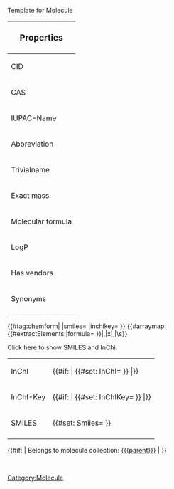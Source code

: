 <noinclude>Template for Molecule</noinclude>
‎<includeonly>

{| class="float-right infobox wikitable" style="font-size:90%; margin-top:0; width:410px; max-width:500px;"
|-
!colspan="2" style="font-size:120%; text-align:center; " | Properties
|-
| CID || {{#if: {{{cid|}}} | [https://pubchem.ncbi.nlm.nih.gov/compound/{{{cid}}} {{{cid}}}]|}}
|-
| CAS || {{#if: {{{cas|}}} | {{#set: CAS={{{cas}}} }} {{{cas}}}|}}
|-
| IUPAC-Name || {{#if: {{{iupacName|}}} | {{#set: IUPACName={{{iupacName}}} }} {{{iupacName}}}|}}
|-
| Abbreviation || {{#if: {{{abbrev|}}} | {{#set: Abbreviation={{{abbrev}}} }} {{{abbrev}}}|}}
|-
| Trivialname|| {{#if: {{{trivialname|}}} | {{#set: Trivialname={{{trivialname}}} }} {{{trivialname}}}|}}
|-
| Exact mass ||  {{#if: {{{molecularMass|}}} | {{#set: MolecularMass={{{molecularMass}}} }} {{{molecularMass}}}|}}
|-
| Molecular formula ||{{#if: {{{molecularFormula|}}} | {{#set: MolecularFormula={{{molecularFormula}}} }} {{{molecularFormula}}}|}}
|-
| LogP || {{#if: {{{logP|}}} | {{#set: LogP={{{logP}}} }} {{{logP}}}|}}
|-
| Has vendors || {{#if: {{{hasVendors|}}} | {{#set: HasVendors={{{hasVendors}}} }} {{{hasVendors}}}|}}
|-
| Synonyms|| {{#if: {{{synonyms|}}} | {{#arraymap:{{{synonyms|}}}|,|x| [[Synonym::x]] }} |}}
|-
|}

{{#tag:chemform|
{{{molOrRxn}}}
|smiles={{{smiles|}}}
|inchikey={{{inchikey|}}}
}}
{{#arraymap:{{#extractElements:|formula={{{smiles|}}} }}|,|x|[[ContainsElement::x| ]]|\s}}

<div>
<span class="toggle-box" resource="chemdata">Click here to show SMILES and InChi.</span>
{| id="chemdata" class="infobox wikitable" style="display:none;"
|-
| InChI || {{#if: {{{inchi|}}} | {{#set: InChI={{{inchi}}} }} {{{inchi}}}|}}
|-
| InChI-Key || {{#if: {{{inchikey|}}} | {{#set: InChIKey={{{inchikey}}} }} {{{inchikey}}}|}}
|-
| SMILES || {{#set: Smiles={{{smiles}}} }} {{{smiles}}}
|-

|}
</div>

{{#if: {{{parent|}}} | Belongs to molecule collection: [[{{{parent}}}]] | }}


[[Category:Molecule]]
‎<includeonly>
